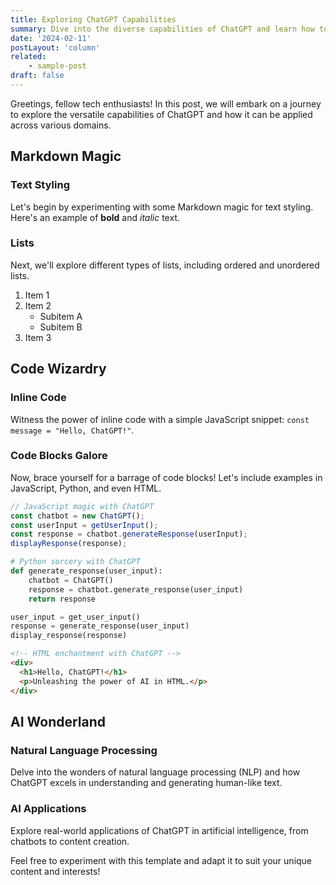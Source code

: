 ```yaml
---
title: Exploring ChatGPT Capabilities
summary: Dive into the diverse capabilities of ChatGPT and learn how to leverage them in your projects.
date: '2024-02-11'
postLayout: 'column'
related:
    - sample-post
draft: false
---
```


Greetings, fellow tech enthusiasts! In this post, we will embark on a journey to explore the versatile capabilities of ChatGPT and how it can be applied across various domains.

## Markdown Magic

### Text Styling

Let's begin by experimenting with some Markdown magic for text styling. Here's an example of **bold** and *italic* text.

### Lists

Next, we'll explore different types of lists, including ordered and unordered lists.

1. Item 1
2. Item 2
   - Subitem A
   - Subitem B
3. Item 3

## Code Wizardry

### Inline Code

Witness the power of inline code with a simple JavaScript snippet: `const message = "Hello, ChatGPT!"`.

### Code Blocks Galore

Now, brace yourself for a barrage of code blocks! Let's include examples in JavaScript, Python, and even HTML.

```javascript
// JavaScript magic with ChatGPT
const chatbot = new ChatGPT();
const userInput = getUserInput();
const response = chatbot.generateResponse(userInput);
displayResponse(response);
```

```python
# Python sorcery with ChatGPT
def generate_response(user_input):
    chatbot = ChatGPT()
    response = chatbot.generate_response(user_input)
    return response

user_input = get_user_input()
response = generate_response(user_input)
display_response(response)
```

```html
<!-- HTML enchantment with ChatGPT -->
<div>
  <h1>Hello, ChatGPT!</h1>
  <p>Unleashing the power of AI in HTML.</p>
</div>
```

## AI Wonderland

### Natural Language Processing

Delve into the wonders of natural language processing (NLP) and how ChatGPT excels in understanding and generating human-like text.

### AI Applications

Explore real-world applications of ChatGPT in artificial intelligence, from chatbots to content creation.

Feel free to experiment with this template and adapt it to suit your unique content and interests!
